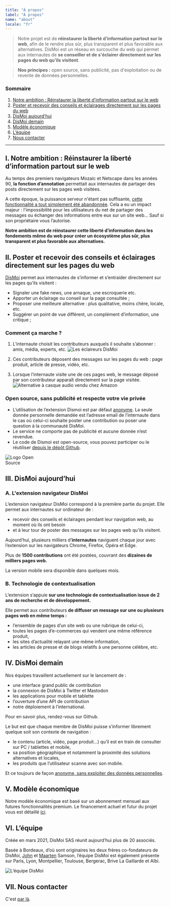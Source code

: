 ```yaml
---
title: "À propos"
label: "À propos"
name: "about"
locale: "fr"
---
```


> Notre projet est de **réinstaurer la liberté d’information partout sur le web**, afin de le rendre plus sûr, plus transparent et plus favorable aux alternatives. DisMoi est un réseau en surcouche du web qui permet aux internautes de **se conseiller et de s'éclairer directement sur les pages du web qu’ils visitent**.

> **Nos principes :** open source, sans publicité, pas d'exploitation ou de revente de données personnelles.


### Sommaire

1.  [Notre ambition : Réinstaurer la liberté d’information partout sur le web](#i--notre-ambition--réinstaurer-la-liberté-d’information-partout-sur-le-web)
1.  [Poster et recevoir des conseils et éclairages directement sur les pages du web](#ii-poster-et-recevoir-des-conseils-et-éclairages-directement-sur-les-pages-du-web)
1.  [DisMoi aujourd’hui](#iii-dismoi-aujourd’hui)
1.  [DisMoi demain](#iv-dismoi-demain)
1.  [Modèle économique](#v-modèle-économique)
1.  [L’équipe](#vi-l’équipe)
1.  [Nous contacter](#vii-nous-contacter)

* * *

## I.  Notre ambition : Réinstaurer la liberté d’information partout sur le web

Au temps des premiers navigateurs Mozaic et Netscape dans les années 90, **la fonction d’annotation** permettait aux internautes de partager des posts directement sur les pages web visitées.

A cette époque, la puissance serveur n'étant pas suffisante, [cette fonctionnalité a tout simplement été abandonnée](https://www.businessinsider.com/theres-a-feature-that-was-supposed-be-in-web-browsers-from-the-very-beginning-but-it-was-dropped-at-the-last-minute-2012-10). Cela a eu un impact majeur : l'impossibilité pour les utilisateurs du net de partager des messages ou échanger des informations entre eux sur un site web… Sauf si son propriétaire vous l’autorise.

**Notre ambition est de réinstaurer cette liberté d’information dans les fondements même du web pour créer un écosystème plus sûr, plus transparent et plus favorable aux alternatives.**

## II. Poster et recevoir des conseils et éclairages directement sur les pages du web

[DisMoi](https://www.dismoi.io/) permet aux internautes de s’informer et s’entraider directement sur les pages qu’ils visitent :

*   Signaler une fake news, une arnaque, une escroquerie etc.
*   Apporter un éclairage ou conseil sur la page consultée ;
*   Proposer une meilleure alternative : plus qualitative, moins chère, locale, etc.
*   Suggérer un point de vue différent, un complément d’information, une critique ;

### Comment ça marche ?

1.  L’internaute choisit les contributeurs auxquels il souhaite s’abonner : amis, média, experts, etc.
    ![Les éclaireurs DisMoi](https://www.dismoi.io/wp-content/uploads/2021/03/dismoi-eclaireurs.jpg)

2.  Ces contributeurs déposent des messages sur les pages du web : page produit, article de presse, vidéo, etc.
3.  Lorsque l’internaute visite une de ces pages web, le message déposé par son contributeur apparaît directement sur la page visitée.
    ![Alternative à casque audio vendu chez Amazon](https://www.dismoi.io/wp-content/uploads/2021/03/AMAZON-ANTIDOTE-CASQUE-1.png)

### Open source, sans publicité et respecte votre vie privée

* L’utilisation de l’extension Dismoi est par défaut [anonyme](https://www.dismoi.io/vie-privee/). La seule donnée personnelle demandée est l’adresse email de l’internaute dans le cas où celui-ci souhaite poster une contribution ou poser une question à la communauté DisMoi.
* Le service ne comporte pas de publicité et aucune donnée n’est revendue.
* Le code de Dismoi est open-source, vous pouvez participer ou le réutiliser [depuis le dépôt Github](https://github.com/dis-moi/extension/).

<img src="https://www.dismoi.io/wp-content/uploads/2021/03/dismoi-open-source-initiative-1.jpg" alt="Logo Open Source" style="max-width:100px" />

## III. DisMoi aujourd’hui

### A. L'extension navigateur DisMoi

L’extension navigateur DisMoi correspond à la première partie du projet. Elle permet aux internautes sur ordinateur de :

*   recevoir des conseils et éclairages pendant leur navigation web, au moment où ils ont besoin
*   et à leur tour de poster des messages sur les pages web qu’ils visitent.

Aujourd’hui, plusieurs milliers d’**internautes** naviguent chaque jour avec l’extension sur les navigateurs Chrome, Firefox, Opéra et Edge.

Plus de **1500 contributions** ont été postées, couvrant des **dizaines de milliers pages web.**

La version mobile sera disponible dans quelques mois.

### B. Technologie de contextualisation

L’extension s’appuie **sur une technologie de contextualisation issue de 2 ans de recherche et de développement.**

Elle permet aux contributeurs **de diffuser un message sur une ou plusieurs pages web en même temps :**

*   l’ensemble de pages d’un site web ou une rubrique de celui-ci,
*   toutes les pages d’e-commerces qui vendent une même référence produit,
*   les sites d’actualité relayant une même information,
*   les articles de presse et de blogs relatifs à une personne célèbre, etc.

## IV. DisMoi demain

Nos équipes travaillent actuellement sur le lancement de :

*   une interface grand public de contribution
*   la connexion de DisMoi à Twitter et Mastodon
*   les applications pour mobile et tablette
*   l’ouverture d’une API de contribution
*   notre déploiement à l’international.

Pour en savoir plus, rendez-vous sur Github.

Le but est que chaque membre de DisMoi puisse s’informer librement quelque soit son contexte de navigation :

*   le contenu (article, vidéo, page produit…) qu’il est en train de consulter sur PC / tablettes et mobile,
*   sa position géographique et notamment la proximité des solutions alternatives et locales,
*   les produits que l’utilisateur scanne avec son mobile.

Et ce toujours de façon [anonyme, sans exploiter des données personnelles](https://www.dismoi.io/vie-privee/).

## V. Modèle économique

Notre modèle économique est basé sur un abonnement mensuel aux futures fonctionnalités premium. Le financement actuel et futur du projet vous est détaillé [ici](https://www.dismoi.io/financement/).

## VI. L’équipe

Créée en mars 2021, DisMoi SAS réunit aujourd’hui plus de 20 associés.

Basée à Bordeaux, d’où sont originaires les deux frères co-fondateurs de DisMoi, [John](https://www.linkedin.com/in/john-samson-89975/ "John Samson sur LinkedIn") et [Maarten](https://www.linkedin.com/in/maartensamson "Maarten Samson sur LinkedIn") Samson, l’équipe DisMoi est également présente sur Paris, Lyon, Montpellier, Toulouse, Bergerac, Brive La Gaillarde et Albi.

![L’équipe DisMoi](https://www.dismoi.io/wp-content/uploads/2021/03/dismoi-team-2.png)

## VII. Nous contacter

C'est [par là](https://www.dismoi.op/contact).
